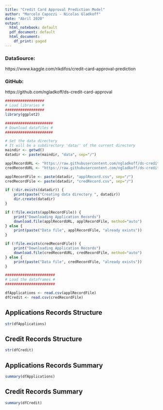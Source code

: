 ```yaml
---
title: "Credit Card Approval Prediction Model"
author: "Marcelo Capozzi - Nicolas Gladkoff"
date: "Abril 2020"
output:
  html_notebook: default
  pdf_document: default
  html_document:
    df_print: paged
---
```


### DataSource:
https://www.kaggle.com/rikdifos/credit-card-approval-prediction

### GitHub:
https://github.com/ngladkoff/ds-credit-card-approval


```r
##################
# Load libraries #
##################
library(ggplot2)

```

```r
######################
# Download datafiles #
######################

# Set the data directory 
# It will be a subdirectory 'data/' of the current directory
maindir <- getwd()
datadir <- paste(maindir, "data", sep="/")

applRecordURL <- "https://raw.githubusercontent.com/ngladkoff/ds-credit-card-approval/master/data/application_record.csv"
credRecordURL <- "https://raw.githubusercontent.com/ngladkoff/ds-credit-card-approval/master/data/credit_record.csv"

applRecordFile <- paste(datadir, "applRecord.csv", sep="/")
credRecordFile <- paste(datadir, "credRecord.csv", sep="/")

if (!dir.exists(datadir)) {
    print(paste("Creating data directory ", datadir))
    dir.create(datadir)
}

if (!file.exists(applRecordFile)) {
    print("Downloading Application Records")
    download.file(applRecordURL, applRecordFile, method="auto")
} else {
    print(paste("Data file", applRecordFile, "already exists"))
}

if (!file.exists(credRecordFile)) {
    print("Downloading Application Records")
    download.file(credRecordURL, credRecordFile, method="auto")
} else {
    print(paste("Data file", credRecordFile, "already exists"))
}

```

```r
#######################
# Load the dataframes #
#######################

dfApplications <- read.csv(applRecordFile)
dfCredit <- read.csv(credRecordFile)

```


## Applications Records Structure
```r
str(dfApplications)
```


## Credit Records Structure
```r
str(dfCredit)
```


## Applications Records Summary
```r
summary(dfApplications)
```


## Credit Records Summary
```r
summary(dfCredit)
```

